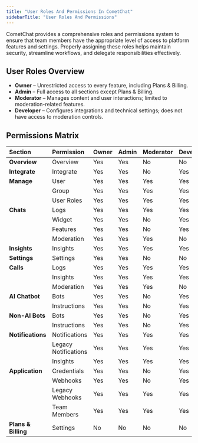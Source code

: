 ```yaml
---
title: "User Roles And Permissions In CometChat"
sidebarTitle: "User Roles And Permissions"
---
```


CometChat provides a comprehensive roles and permissions system to ensure that team members have the appropriate level of access to platform features and settings. Properly assigning these roles helps maintain security, streamline workflows, and delegate responsibilities effectively.

## User Roles Overview

* **Owner** – Unrestricted access to every feature, including Plans & Billing.
* **Admin** – Full access to all sections except Plans & Billing.
* **Moderator** – Manages content and user interactions; limited to moderation-related features.
* **Developer** – Configures integrations and technical settings; does not have access to moderation controls.

## Permissions Matrix

| **Section**         | **Permission**       | **Owner** | **Admin** | **Moderator** | **Developer** |
| :------------------- | :-------------------- | :--------- | :--------- | :------------- | :------------- |
| **Overview**        | Overview             | Yes       | Yes       | No            | No            |
| **Integrate**       | Integrate            | Yes       | Yes       | No            | Yes           |
| **Manage**          | User                 | Yes       | Yes       | Yes           | Yes           |
|                     | Group                | Yes       | Yes       | Yes           | Yes           |
|                     | User Roles           | Yes       | Yes       | Yes           | Yes           |
| **Chats**           | Logs                 | Yes       | Yes       | Yes           | Yes           |
|                     | Widget               | Yes       | Yes       | No            | Yes           |
|                     | Features             | Yes       | Yes       | No            | Yes           |
|                     | Moderation           | Yes       | Yes       | Yes           | No            |
| **Insights**        | Insights             | Yes       | Yes       | Yes           | Yes           |
| **Settings**        | Settings             | Yes       | Yes       | No            | No            |
| **Calls**           | Logs                 | Yes       | Yes       | Yes           | Yes           |
|                     | Insights             | Yes       | Yes       | Yes           | Yes           |
|                     | Moderation           | Yes       | Yes       | Yes           | No            |
| **AI Chatbot**      | Bots                 | Yes       | Yes       | No            | Yes           |
|                     | Instructions         | Yes       | Yes       | No            | Yes           |
| **Non-AI Bots**     | Bots                 | Yes       | Yes       | No            | Yes           |
|                     | Instructions         | Yes       | Yes       | No            | Yes           |
| **Notifications**   | Notifications        | Yes       | Yes       | Yes           | Yes           |
|                     | Legacy Notifications | Yes       | Yes       | Yes           | Yes           |
|                     | Insights             | Yes       | Yes       | Yes           | Yes           |
| **Application**     | Credentials          | Yes       | Yes       | No            | Yes           |
|                     | Webhooks             | Yes       | Yes       | No            | Yes           |
|                     | Legacy Webhooks      | Yes       | Yes       | Yes           | Yes           |
|                     | Team Members         | Yes       | Yes       | Yes           | Yes           |
| **Plans & Billing** | Settings             | No        | No        | No            | No            |
